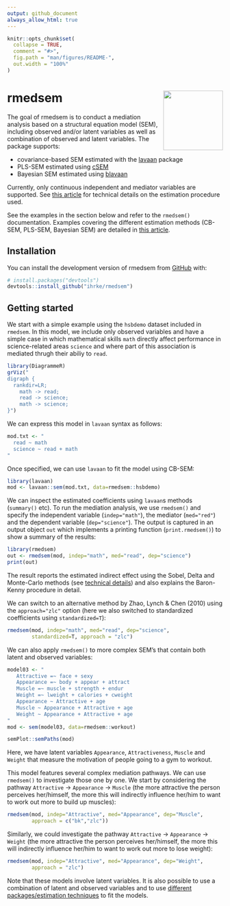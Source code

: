 ```yaml
---
output: github_document
always_allow_html: true
---
```


<!-- README.md is generated from README.Rmd. Please edit that file -->

```r
knitr::opts_chunk$set(
  collapse = TRUE,
  comment = "#>",
  fig.path = "man/figures/README-",
  out.width = "100%"
)
```

# rmedsem <a href="https://ihrke.github.io/rmedsem/"><img src="man/figures/logo.png" align="right" height="139" /></a>

<!-- badges: start -->
<!-- badges: end -->


The goal of rmedsem is to conduct a mediation analysis based on a structural equation model (SEM), including observed and/or latent variables as well as combination of observed and latent variables. The package supports: 

- covariance-based SEM estimated with the [lavaan](https://lavaan.ugent.be/) package
- PLS-SEM estimated using [cSEM](https://m-e-rademaker.github.io/cSEM/)
- Bayesian SEM estimated using [blavaan](https://ecmerkle.github.io/blavaan/index.html)


Currently, only continuous independent and mediator variables are
supported. See [this article](articles/mediation_technical.html) for technical details on
the estimation procedure used.

See the examples in the section below and refer to the `rmedsem()` documentation.
Examples covering the different estimation methods (CB-SEM, PLS-SEM, Bayesian SEM) are
detailed in [this article](articles/estimation_methods.html).


## Installation

You can install the development version of rmedsem from
[GitHub](https://github.com/) with:

```r
# install.packages("devtools")
devtools::install_github("ihrke/rmedsem")
```

## Getting started

We start with a simple example using the `hsbdemo` dataset included in `rmedsem`.
In this model, we include only observed variables and have a simple case in which
mathematical skills `math` directly affect performance in science-related areas `science`
and where part of this association is mediated thrugh their abiliy to `read`.

```r
library(DiagrammeR)
grViz("
digraph {
  rankdir=LR;
    math -> read;
    read -> science;
    math -> science;
}")
```

We can express this model in `lavaan` syntax as follows:

```r
mod.txt <- "
  read ~ math
  science ~ read + math
"
```

Once specified, we can use `lavaan` to fit the model using CB-SEM:

```r
library(lavaan)
mod <- lavaan::sem(mod.txt, data=rmedsem::hsbdemo)
```

We can inspect the estimated coefficients using `lavaan`s methods (`summary()` etc). To run the mediation analysis, we use `rmedsem()` and specify the independent variable (`indep="math"`), the mediator (`med="red"`) and the dependent variable (`dep="science"`). The output is captured in an output object `out` which implements a printing function (`print.rmedsem()`) to show a summary
of the results:

```r
library(rmedsem)
out <- rmedsem(mod, indep="math", med="read", dep="science")
print(out)
```

The result reports the estimated indirect effect using the Sobel, Delta and Monte-Carlo methods (see [technical details](articles/mediation_technical.html)) and also explains the Baron-Kenny procedure in detail.

We can switch to an alternative method by Zhao, Lynch & Chen (2010) using the `approach="zlc"` option (here we also switched to standardized coefficients using `standardized=T`): 
```r
rmedsem(mod, indep="math", med="read", dep="science",
        standardized=T, approach = "zlc")
```

We can also apply `rmedsem()` to more complex SEM's that contain both latent and
observed variables:

```r
model03 <- "
   Attractive =~ face + sexy
   Appearance =~ body + appear + attract
   Muscle =~ muscle + strength + endur
   Weight =~ lweight + calories + cweight
   Appearance ~ Attractive + age
   Muscle ~ Appearance + Attractive + age
   Weight ~ Appearance + Attractive + age
"
mod <- sem(model03, data=rmedsem::workout)
```

```r
semPlot::semPaths(mod)
```
Here, we have latent variables `Appearance`, `Attractiveness`, `Muscle` and `Weight` that measure the motivation of people going to a gym to workout.

This model features several complex mediation pathways. We can use `rmedsem()` to investigate
those one by one. We start by considering the pathway `Attractive` -> `Appearance` -> `Muscle` (the more attractive the person perceives her/himself, the more this will indirectly influence her/him to want to work out more to build up muscles):

```r
rmedsem(mod, indep="Attractive", med="Appearance", dep="Muscle",
        approach = c("bk","zlc"))
```

Similarly, we could investigate the pathway `Attractive` -> `Appearance` -> `Weight` (the more attractive the person perceives her/himself, the more this will indirectly influence her/him to want to work out more to lose weight):

```r
rmedsem(mod, indep="Attractive", med="Appearance", dep="Weight",
        approach = "zlc")
```

Note that these models involve latent variables. It is also possible to use a combination of latent and observed variables and to use [different packages/estimation techniques](articles/estimation_methods.html) to fit the models.

